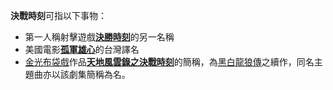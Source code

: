 '''決戰時刻'''可指以下事物：
*第一人稱射擊遊戲'''[[決勝時刻|決勝時刻]]'''的另一名稱
*美國電影'''[[孤軍雄心|孤軍雄心]]'''的台灣譯名
*[[金光布袋戲|金光布袋戲]]作品'''[[天地風雲錄之決戰時刻|天地風雲錄之決戰時刻]]'''的簡稱，為[[黑白龍狼傳|黑白龍狼傳]]之續作，同名主題曲亦以該劇集簡稱為名。
{{disambig|Cat=四字作品消歧義}}